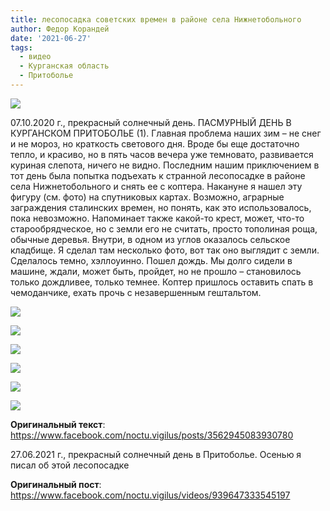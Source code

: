 ```yaml
---
title: лесопосадка советских времен в районе села Нижнетобольного
author: Федор Корандей
date: '2021-06-27'
tags:
  - видео
  - Курганская область
  - Притоболье
---
```


![](../../img/post-images/2021-06-27/0.jpg)

07.10.2020 г., прекрасный солнечный день. ПАСМУРНЫЙ ДЕНЬ В КУРГАНСКОМ ПРИТОБОЛЬЕ (1). Главная проблема наших зим – не снег и не мороз, но краткость светового дня. Вроде бы еще достаточно тепло, и красиво, но в пять часов вечера уже темновато, развивается куриная слепота, ничего не видно. Последним нашим приключением в тот день была попытка подъехать к странной лесопосадке в районе села Нижнетобольного и снять ее с коптера. Накануне я нашел эту фигуру (см. фото) на спутниковых картах. Возможно, аграрные заграждения сталинских времен, но понять, как это использовалось, пока невозможно. Напоминает также какой-то крест, может, что-то старообрядческое, но с земли его не считать, просто тополиная роща, обычные деревья. Внутри, в одном из углов оказалось сельское кладбище. Я сделал там несколько фото, вот так оно выглядит с земли. Сделалось темно, хэллоуинно. Пошел дождь. Мы долго сидели в машине, ждали, может быть, пройдет, но не прошло – становилось только дождливее, только темнее. Коптер пришлось оставить спать в чемоданчике, ехать прочь с незавершенным гештальтом.

![](../../img/post-images/2021-06-27/1.jpg)

![](../../img/post-images/2021-06-27/2.jpg)

![](../../img/post-images/2021-06-27/3.jpg)

![](../../img/post-images/2021-06-27/4.jpg)

![](../../img/post-images/2021-06-27/5.jpg)

![](../../img/post-images/2021-06-27/6.jpg)

**Оригинальный текст**:  
<https://www.facebook.com/noctu.vigilus/posts/3562945083930780>{target="_blank"} 

27.06.2021 г., прекрасный солнечный день в Притоболье. Осенью я писал об этой лесопосадке


**Оригинальный пост**:  
<https://www.facebook.com/noctu.vigilus/videos/939647333545197>{target="_blank"} 



